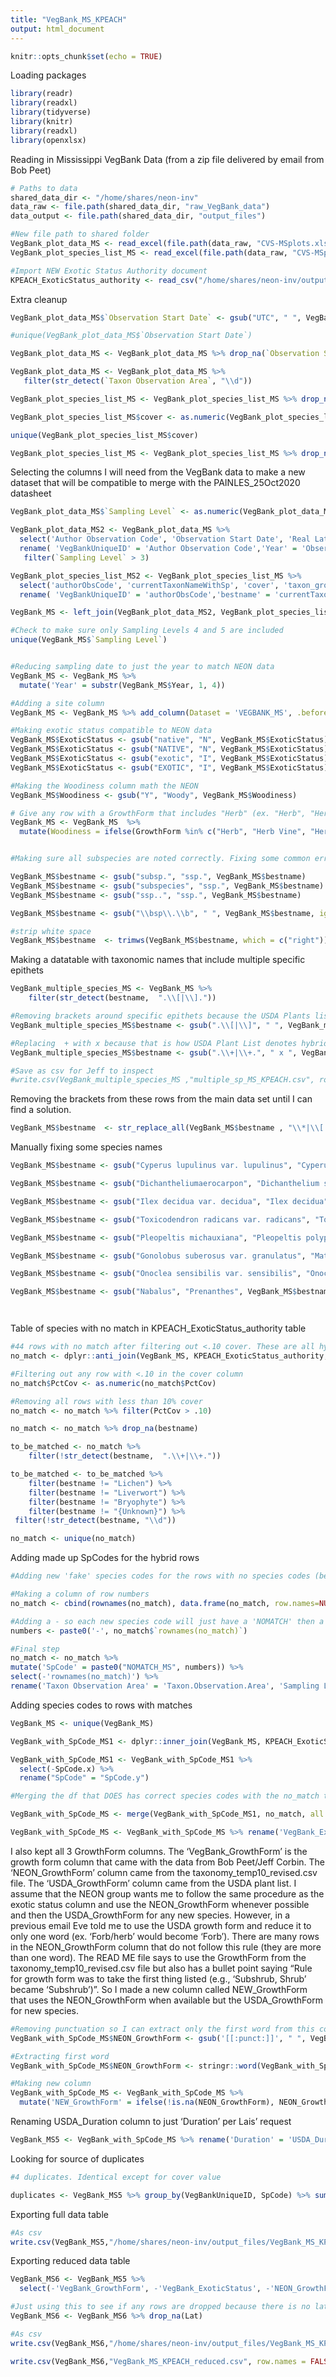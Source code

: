 ```yaml
---
title: "VegBank_MS_KPEACH"
output: html_document
---
```


```r
knitr::opts_chunk$set(echo = TRUE)
```

Loading packages 

```r

library(readr)
library(readxl)
library(tidyverse)
library(knitr)
library(readxl)
library(openxlsx)

```

Reading in Mississippi VegBank Data (from a zip file delivered by email from Bob Peet)

```r


# Paths to data
shared_data_dir <- "/home/shares/neon-inv"
data_raw <- file.path(shared_data_dir, "raw_VegBank_data")
data_output <- file.path(shared_data_dir, "output_files")

#New file path to shared folder
VegBank_plot_data_MS <- read_excel(file.path(data_raw, "CVS-MSplots.xlsx"), sheet = "plot data")
VegBank_plot_species_list_MS <- read_excel(file.path(data_raw, "CVS-MSplots.xlsx"),  sheet = "plot species list")

#Import NEW Exotic Status Authority document
KPEACH_ExoticStatus_authority <- read_csv("/home/shares/neon-inv/output_files/KPEACH_ExoticStatus_authority_031621.csv")


```

Extra cleanup

```r

VegBank_plot_data_MS$`Observation Start Date` <- gsub("UTC", " ", VegBank_plot_data_MS$`Observation Start Date`)

#unique(VegBank_plot_data_MS$`Observation Start Date`)

VegBank_plot_data_MS <- VegBank_plot_data_MS %>% drop_na(`Observation Start Date`)

VegBank_plot_data_MS <- VegBank_plot_data_MS %>%
   filter(str_detect(`Taxon Observation Area`, "\\d")) 

VegBank_plot_species_list_MS <- VegBank_plot_species_list_MS %>% drop_na(currentTaxonNameWithSp)

VegBank_plot_species_list_MS$cover <- as.numeric(VegBank_plot_species_list_MS$cover)

unique(VegBank_plot_species_list_MS$cover)

VegBank_plot_species_list_MS <- VegBank_plot_species_list_MS %>% drop_na(cover)


```


Selecting the columns I will need from the VegBank data to make a new dataset that will be compatible to merge with the PAINLES_25Oct2020 datasheet

```r

VegBank_plot_data_MS$`Sampling Level` <- as.numeric(VegBank_plot_data_MS$`Sampling Level`)

VegBank_plot_data_MS2 <- VegBank_plot_data_MS %>%
  select('Author Observation Code', 'Observation Start Date', 'Real Latitude', 'Real Longitude', 'Public Latitude', 'Public Longitude', 'Taxon Observation Area', 'Sampling Level', 'previousObsCode') %>%
  rename( 'VegBankUniqueID' = 'Author Observation Code','Year' = 'Observation Start Date', 'Lat' = 'Real Latitude', 'Long' = 'Real Longitude' ) %>%
   filter(`Sampling Level` > 3)  

VegBank_plot_species_list_MS2 <- VegBank_plot_species_list_MS %>%
  select('authorObsCode', 'currentTaxonNameWithSp', 'cover', 'taxon_growthForm_short', 'taxon_woody', 'taxon_exotic',  'taxon_usda_code', 'taxon_woody') %>%
  rename( 'VegBankUniqueID' = 'authorObsCode','bestname' = 'currentTaxonNameWithSp', 'PctCov' = 'cover', 'SpCode' = 'taxon_usda_code', 'ExoticStatus' = 'taxon_exotic', 'GrowthForm' = 'taxon_growthForm_short', 'Woodiness' = 'taxon_woody')

VegBank_MS <- left_join(VegBank_plot_data_MS2, VegBank_plot_species_list_MS2, by = 'VegBankUniqueID')

#Check to make sure only Sampling Levels 4 and 5 are included
unique(VegBank_MS$`Sampling Level`)



```


```r

#Reducing sampling date to just the year to match NEON data
VegBank_MS <- VegBank_MS %>% 
  mutate('Year' = substr(VegBank_MS$Year, 1, 4))

#Adding a site column
VegBank_MS <- VegBank_MS %>% add_column(Dataset = 'VEGBANK_MS', .before = "VegBankUniqueID")  %>% add_column(Zone = 'L48', .before = "VegBankUniqueID")

#Making exotic status compatible to NEON data
VegBank_MS$ExoticStatus <- gsub("native", "N", VegBank_MS$ExoticStatus)
VegBank_MS$ExoticStatus <- gsub("NATIVE", "N", VegBank_MS$ExoticStatus)
VegBank_MS$ExoticStatus <- gsub("exotic", "I", VegBank_MS$ExoticStatus)
VegBank_MS$ExoticStatus <- gsub("EXOTIC", "I", VegBank_MS$ExoticStatus)

#Making the Woodiness column math the NEON 
VegBank_MS$Woodiness <- gsub("Y", "Woody", VegBank_MS$Woodiness)

# Give any row with a GrowthForm that includes "Herb" (ex. "Herb", "Herb Vine", "Herb Shrub") a Woodiness classification of ""Herbaceous". 
VegBank_MS <- VegBank_MS  %>% 
  mutate(Woodiness = ifelse(GrowthForm %in% c("Herb", "Herb Vine", "Herb Shrub", "Herb Shrub Vine"), 'Herbaceous', Woodiness))


#Making sure all subspecies are noted correctly. Fixing some common errors that would prevent the species name from matching with the USDA plant list

VegBank_MS$bestname <- gsub("subsp.", "ssp.", VegBank_MS$bestname)
VegBank_MS$bestname <- gsub("subspecies", "ssp.", VegBank_MS$bestname)
VegBank_MS$bestname <- gsub("ssp..", "ssp.", VegBank_MS$bestname)

VegBank_MS$bestname <- gsub("\\bsp\\.\\b", " ", VegBank_MS$bestname, ignore.case = FALSE)

#strip white space
VegBank_MS$bestname  <- trimws(VegBank_MS$bestname, which = c("right"))

```

Making a datatable with taxonomic names that include multiple specific epithets

```r

VegBank_multiple_species_MS <- VegBank_MS %>%
    filter(str_detect(bestname,  ".\\[|\\]."))

#Removing brackets around specific epithets because the USDA Plants list does not use them..may be preventing matches
VegBank_multiple_species_MS$bestname <- gsub(".\\[|\\]", " ", VegBank_multiple_species_MS$bestname)

#Replacing  + with x because that is how USDA Plant List denotes hybrides
VegBank_multiple_species_MS$bestname <- gsub(".\\+|\\+.", " x ", VegBank_multiple_species_MS$bestname)

#Save as csv for Jeff to inspect
#write.csv(VegBank_multiple_species_MS ,"multiple_sp_MS_KPEACH.csv", row.names = FALSE)

```

Removing the brackets from these rows from the main data set until I can find a solution. 
```r

VegBank_MS$bestname  <- str_replace_all(VegBank_MS$bestname , "\\*|\\[|\\]", "")

```

Manually fixing some species names

```r


VegBank_MS$bestname <- gsub("Cyperus lupulinus var. lupulinus", "Cyperus lupulinus ssp. lupulinus", VegBank_MS$bestname)

VegBank_MS$bestname <- gsub("Dichantheliumaerocarpon", "Dichanthelium sphaerocarpon", VegBank_MS$bestname)

VegBank_MS$bestname <- gsub("Ilex decidua var. decidua", "Ilex decidua", VegBank_MS$bestname)

VegBank_MS$bestname <- gsub("Toxicodendron radicans var. radicans", "Toxicodendron radicans", VegBank_MS$bestname)

VegBank_MS$bestname <- gsub("Pleopeltis michauxiana", "Pleopeltis polypodioides ssp. michauxiana", VegBank_MS$bestname)

VegBank_MS$bestname <- gsub("Gonolobus suberosus var. granulatus", "Matelea gonocarpos", VegBank_MS$bestname)

VegBank_MS$bestname <- gsub("Onoclea sensibilis var. sensibilis", "Onoclea sensibilis", VegBank_MS$bestname)

VegBank_MS$bestname <- gsub("Nabalus", "Prenanthes", VegBank_MS$bestname)




```


Table of species with no match in KPEACH_ExoticStatus_authority table

```r

#44 rows with no match after filtering out <.10 cover. These are all hybrids or observations with low confidence in species or genus identification (because multiple genera or species are listed)
no_match <- dplyr::anti_join(VegBank_MS, KPEACH_ExoticStatus_authority, by="bestname")

#Filtering out any row with <.10 in the cover column
no_match$PctCov <- as.numeric(no_match$PctCov) 

#Removing all rows with less than 10% cover
no_match <- no_match %>% filter(PctCov > .10)

no_match <- no_match %>% drop_na(bestname)

to_be_matched <- no_match %>% 
    filter(!str_detect(bestname,  ".\\+|\\+."))

to_be_matched <- to_be_matched %>% 
    filter(bestname != "Lichen") %>%
    filter(bestname != "Liverwort") %>%
    filter(bestname != "Bryophyte") %>%
    filter(bestname != "{Unknown}") %>%
 filter(!str_detect(bestname, "\\d"))


```

```r

no_match <- unique(no_match)

```


Adding made up SpCodes for the hybrid rows

```r

#Adding new 'fake' species codes for the rows with no species codes (because they are hybrids or observer was uncertain of ID)

#Making a column of row numbers
no_match <- cbind(rownames(no_match), data.frame(no_match, row.names=NULL))

#Adding a - so each new species code will just have a 'NOMATCH' then a dash followed by sequential numbers
numbers <- paste0('-', no_match$`rownames(no_match)`)

#Final step
no_match <- no_match %>% 
mutate('SpCode' = paste0("NOMATCH_MS", numbers)) %>% 
select(-'rownames(no_match)') %>% 
rename('Taxon Observation Area' = 'Taxon.Observation.Area', 'Sampling Level' = 'Sampling.Level', 'Public Latitude' = 'Public.Latitude', 'Public Longitude' = 'Public.Longitude')

```

Adding species codes to rows with matches

```r

VegBank_MS <- unique(VegBank_MS)

VegBank_with_SpCode_MS1 <- dplyr::inner_join(VegBank_MS, KPEACH_ExoticStatus_authority, by="bestname")

VegBank_with_SpCode_MS1 <- VegBank_with_SpCode_MS1 %>%
  select(-SpCode.x) %>%
  rename("SpCode" = "SpCode.y")

#Merging the df that DOES has correct species codes with the no_match table I made with the newly invented species codes

VegBank_with_SpCode_MS <- merge(VegBank_with_SpCode_MS1, no_match, all = TRUE)

VegBank_with_SpCode_MS <- VegBank_with_SpCode_MS %>% rename('VegBank_ExoticStatus' = 'ExoticStatus', 'VegBank_GrowthForm' = 'GrowthForm')

```

I also kept all 3 GrowthForm columns. The 'VegBank_GrowthForm' is the growth form column that came with the data from Bob Peet/Jeff Corbin. The 'NEON_GrowthForm' column came from the taxonomy_temp10_revised.csv file. The 'USDA_GrowthForm' column came from the USDA plant list. I assume that the NEON group wants me to follow the same procedure as the exotic status column and use the NEON_GrowthForm whenever possible and then the USDA_GrowthForm for any new species. However, in a previous email Eve told me to use the USDA growth form and reduce it to only one word (ex. 'Forb/herb' would become 'Forb'). There are many rows in the NEON_GrowthForm column that do not follow this rule (they are more than one word). The READ ME file says to use the GrowthForm from the taxonomy_temp10_revised.csv file but also has a bullet point saying "Rule for growth form was to take the first thing listed (e.g., ‘Subshrub, Shrub’ became ‘Subshrub’)". So I made a new column called NEW_GrowthForm that uses the NEON_GrowthForm when available but the USDA_GrowthForm for new species. 


```r

#Removing punctuation so I can extract only the first word from this column
VegBank_with_SpCode_MS$NEON_GrowthForm <- gsub('[[:punct:]]', " ", VegBank_with_SpCode_MS$NEON_GrowthForm)

#Extracting first word
VegBank_with_SpCode_MS$NEON_GrowthForm <- stringr::word(VegBank_with_SpCode_MS$NEON_GrowthForm, 1)

#Making new column
VegBank_with_SpCode_MS <- VegBank_with_SpCode_MS %>%
  mutate('NEW_GrowthForm' = ifelse(!is.na(NEON_GrowthForm), NEON_GrowthForm, USDA_Growth_Form))


```

Renaming USDA_Duration column to just 'Duration' per Lais' request

```r

VegBank_MS5 <- VegBank_with_SpCode_MS %>% rename('Duration' = 'USDA_Duration') %>% select(-Synonym.Symbol)


```

Looking for source of duplicates

```r

#4 duplicates. Identical except for cover value

duplicates <- VegBank_MS5 %>% group_by(VegBankUniqueID, SpCode) %>% summarise(n_obs = n()) %>% filter(n_obs > 1)

```


Exporting full data table

```r

#As csv
write.csv(VegBank_MS5,"/home/shares/neon-inv/output_files/VegBank_MS_KPEACH_ALL_COLS.csv", row.names = FALSE)

```

Exporting reduced data table

```r

VegBank_MS6 <- VegBank_MS5 %>%
  select(-'VegBank_GrowthForm', -'VegBank_ExoticStatus', -'NEON_GrowthForm', -'USDA_Growth_Form', -'USDA_Exotic_Status')

#Just using this to see if any rows are dropped because there is no latitute and longitude. There really ought to be lat and long so just trying to catch that here
VegBank_MS6 <- VegBank_MS6 %>% drop_na(Lat)

#As csv
write.csv(VegBank_MS6,"/home/shares/neon-inv/output_files/VegBank_MS_KPEACH_reduced.csv", row.names = FALSE)

write.csv(VegBank_MS6,"VegBank_MS_KPEACH_reduced.csv", row.names = FALSE)

```